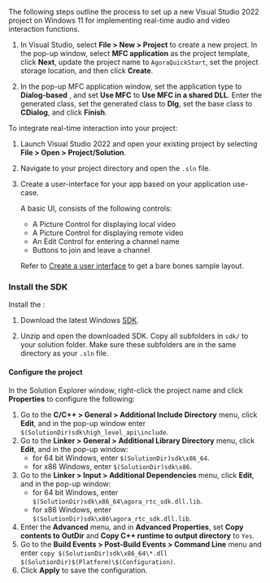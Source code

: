 
<PlatformWrapper platform="windows">

<Tabs>
<TabItem value="new" label="Create a new project" default>

The following steps outline the process to set up a new Visual Studio 2022 project on Windows 11 for implementing real-time audio and video interaction functions. 

1. In Visual Studio, select **File > New > Project** to create a new project. In the pop-up window, select **MFC application** as the project template, click **Next**, update the project name to `AgoraQuickStart`, set the project storage location, and then click **Create**.

1. In the pop-up MFC application window, set the application type to **Dialog-based** , and set **Use MFC** to **Use MFC in a shared DLL**. Enter the generated class, set the generated class to **Dlg**, set the base class to **CDialog**, and click **Finish**.

</TabItem>

<TabItem value="existing" label="Add to an existing project">

To integrate real-time <Vpd k="MEDIA" /> interaction into your project:

1. Launch Visual Studio 2022 and open your existing project by selecting **File > Open > Project/Solution**.

1. Navigate to your project directory and open the `.sln` file.

</TabItem>
</Tabs>

3. Create a user-interface for your app based on your application use-case.

    A basic UI, consists of the following controls:

    * A Picture Control for displaying local video
    * A Picture Control for displaying remote video
    * An Edit Control for entering a channel name
    * Buttons to join and leave a channel 

    Refer to [Create a user interface](#create-a-user-interface) to get a bare bones sample layout.
    
### Install the SDK

Install the <Vg k="COMPANY" /> <Vpd k="SDK"/>:

1. Download the latest Windows [SDK](/sdks).

1. Unzip and open the downloaded SDK. Copy all subfolders in `sdk/` to your solution folder. Make sure these subfolders are in the same directory as your `.sln` file.

#### Configure the project

In the Solution Explorer window, right-click the project name and click **Properties** to configure the following:

1. Go to the **C/C++ > General > Additional Include Directory** menu, click **Edit**, and in the pop-up window enter `$(SolutionDir)sdk\high_level_api\include`.
1. Go to the **Linker > General > Additional Library Directory** menu, click **Edit**, and in the pop-up window:
    * for 64 bit Windows, enter `$(SolutionDir)sdk\x86_64`.
    * for x86 Windows, enter `$(SolutionDir)sdk\x86`.
1. Go to the **Linker > Input > Additional Dependencies** menu, click **Edit**, and in the pop-up window:
    * for 64 bit Windows, enter `$(SolutionDir)sdk\x86_64\agora_rtc_sdk.dll.lib`.
    * for x86 Windows, enter `$(SolutionDir)sdk\x86\agora_rtc_sdk.dll.lib`.
1. Enter the **Advanced** menu, and in **Advanced Properties**, set **Copy contents to OutDir** and **Copy C++ runtime to output directory** to `Yes`.
1. Go to the **Build Events > Post-Build Events > Command Line** menu and enter `copy $(SolutionDir)sdk\x86_64\*.dll $(SolutionDir)$(Platform)\$(Configuration)`.
1. Click **Apply** to save the configuration.

</PlatformWrapper>